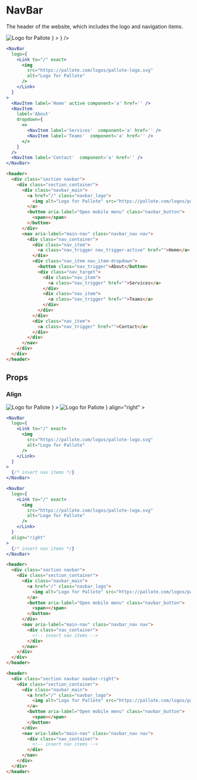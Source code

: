 ---
---



# NavBar

The header of the website, which includes the logo and navigation items.

<DocLinks
  figma="https://www.figma.com/design/bEeQ97jqZFWepD0x4oU5k7/Pallote?node-id=2845-6055&t=eWNWESf2DeSjVzq5-11"
  storybook="https://react.pallote.com/?path=/docs/components-tablebody--docs"
/>

<div class="docs_block">
  <NavBar
    logo={
      <a href="/">
        <img
          src="https://pallote.com/logos/pallote-logo.svg"
          alt="Logo for Pallote"
        />
      </a>
    }
  >
    <NavItem label='Home' active component='a' href='' />
    <NavItem
      label='About'
      dropdown={
        <>
          <NavItem label='Services'  component='a' href='' />
          <NavItem label='Teams'  component='a' href='' />
        </>
      }
    />
    <NavItem label='Contact'  component='a' href='' />
  </NavBar>
</div>

<Tabs groupId="package" queryString>
  <TabItem value="react" label="React">

```jsx
<NavBar
  logo={
    <Link to="/" exact>
      <img
        src="https://pallote.com/logos/pallote-logo.svg"
        alt="Logo for Pallote"
      />
    </Link>
  }
>
  <NavItem label='Home' active component='a' href='' />
  <NavItem
    label='About'
    dropdown={
      <>
        <NavItem label='Services'  component='a' href='' />
        <NavItem label='Teams'  component='a' href='' />
      </>
    }
  />
  <NavItem label='Contact'  component='a' href='' />
</NavBar>
```
  </TabItem>
  <TabItem value="css" label="CSS">

```html
<header>
  <div class="section navbar">
    <div class="section_container">
      <div class="navbar_main">
        <a href="/" class="navbar_logo">
          <img alt="Logo for Pallote" src="https://pallote.com/logos/pallote-logo.svg">
        </a>
        <button aria-label="Open mobile menu" class="navbar_button">
          <span></span>
        </button>
      </div>
      <nav aria-label="main-nav" class="navbar_nav nav">
        <div class="nav_container">
          <div class="nav_item">
            <a class="nav_trigger nav_trigger-active" href="">Home</a>
          </div>
          <div class="nav_item nav_item-dropdown">
            <button class="nav_trigger">About</button>
            <div class="nav_target">
              <div class="nav_item">
                <a class="nav_trigger" href="">Services</a>
              </div>
              <div class="nav_item">
                <a class="nav_trigger" href="">Teams</a>
              </div>
            </div>
          </div>
          <div class="nav_item">
            <a class="nav_trigger" href="">Contact</a>
          </div>
        </div>
      </nav>
    </div>
  </div>
</header>
```
  </TabItem>
</Tabs>

## Props

### Align

<div class="docs_block">
  <NavBar
    logo={
      <a href="/">
        <img
          src="https://pallote.com/logos/pallote-logo.svg"
          alt="Logo for Pallote"
        />
      </a>
    }
  >
    <NavItem label='Align' active component='a' href='' />
    <NavItem label='Left' component='a' href='' />
  </NavBar>
  <NavBar
    logo={
      <a href="/">
        <img
          src="https://pallote.com/logos/pallote-logo.svg"
          alt="Logo for Pallote"
        />
      </a>
    }
    align="right"
  >
    <NavItem label='Align' active component='a' href='' />
    <NavItem label='Right' component='a' href='' />
  </NavBar>
</div>

<Tabs groupId="package" queryString>
  <TabItem value="react" label="React">

```jsx
<NavBar
  logo={
    <Link to="/" exact>
      <img
        src="https://pallote.com/logos/pallote-logo.svg"
        alt="Logo for Pallote"
      />
    </Link>
  }
>
  {/* insert nav items */}
</NavBar>

<NavBar
  logo={
    <Link to="/" exact>
      <img
        src="https://pallote.com/logos/pallote-logo.svg"
        alt="Logo for Pallote"
      />
    </Link>
  }
  align="right"
>
  {/* insert nav items */}
</NavBar>
```
  </TabItem>
  <TabItem value="css" label="CSS">

```html
<header>
  <div class="section navbar">
    <div class="section_container">
      <div class="navbar_main">
        <a href="/" class="navbar_logo">
          <img alt="Logo for Pallote" src="https://pallote.com/logos/pallote-logo.svg">
        </a>
        <button aria-label="Open mobile menu" class="navbar_button">
          <span></span>
        </button>
      </div>
      <nav aria-label="main-nav" class="navbar_nav nav">
        <div class="nav_container">
          <!-- insert nav items -->
        </div>
      </nav>
    </div>
  </div>
</header>

<header>
  <div class="section navbar navbar-right">
    <div class="section_container">
      <div class="navbar_main">
        <a href="/" class="navbar_logo">
          <img alt="Logo for Pallote" src="https://pallote.com/logos/pallote-logo.svg">
        </a>
        <button aria-label="Open mobile menu" class="navbar_button">
          <span></span>
        </button>
      </div>
      <nav aria-label="main-nav" class="navbar_nav nav">
        <div class="nav_container">
          <!-- insert nav items -->
        </div>
      </nav>
    </div>
  </div>
</header>
```
  </TabItem>
</Tabs>
